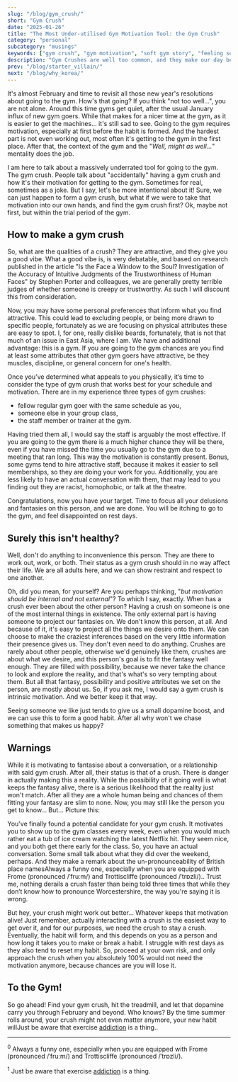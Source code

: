 ```yaml
---
slug: "/blog/gym_crush/"
short: "Gym Crush"
date: "2025-01-26"
title: "The Most Under-utilised Gym Motivation Tool: the Gym Crush"
category: "personal"
subcategory: "musings"
keywords: ["gym crush", "gym motivation", "soft gym story", "feeling seen at the gym", "building habits", "gym vulnerability", "real life gym story", "gym confidence", "workout motivation", "true story gym crush", "what to do about the gym crush", "what is a gym crush", "should I talk to my gym crush", "gym crush motivation", "gym crush meaning", "gym crush definition", "gym crushes"]
description: "Gym Crushes are well too common, and they make our day better just to see them in the same space as us. Enjoy them as you get ripped for chances are they won't last, unlike the habits they help form."
prev: "/blog/starter_villain/"
next: "/blog/why_korea/"
---
```




It's almost February and time to revisit all those new year's resolutions about going to the gym. How's that going? If you think "not too well...", you are not alone. Around this time gyms get quiet, after the usual January influx of new gym goers. While that makes for a nicer time at the gym, as it is easier to get the machines... it's still sad to see. Going to the gym requires motivation, especially at first before the habit is formed. And the hardest part is not even working out, most often it's getting to the gym in the first place. After that, the context of the gym and the "_Well, might as well..._" mentality does the job.

I am here to talk about a massively underrated tool for going to the gym. The gym crush. People talk about "accidentally" having a gym crush and how it's their motivation for getting to the gym. Sometimes for real, sometimes as a joke. But I say, let's be more intentional about it! Sure, we can just happen to form a gym crush, but what if we were to take that motivation into our own hands, and find the gym crush first? Ok, maybe not first, but within the trial period of the gym.

## How to make a gym crush

So, what are the qualities of a crush? They are attractive, and they give you a good vibe. What a good vibe is, is very debatable, and based on research published in the article "Is the Face a Window to the Soul? Investigation of the Accuracy of Intuitive Judgments of the Trustworthiness of Human Faces" by Stephen Porter and colleagues, we are generally pretty terrible judges of whether someone is creepy or trustworthy. As such I will discount this from consideration. 

Now, you may have some personal preferences that inform what you find attractive. This could lead to excluding people, or being more drawn to specific people, fortunately as we are focusing on physical attributes these are easy to spot. I, for one, really dislike beards, fortunately, that is not that much of an issue in East Asia, where I am. We have and additional advantage: this is a gym. If you are going to the gym chances are you find at least some attributes that other gym goers have attractive, be they muscles, discipline, or general concern for one's health.

Once you’ve determined what appeals to you physically, it’s time to consider the type of gym crush that works best for your schedule and motivation. There are in my experience three types of gym crushes: 
* fellow regular gym goer with the same schedule as you, 
* someone else in your group class, 
* the staff member or trainer at the gym. 

Having tried them all, I would say the staff is arguably the most effective. If you are going to the gym there is a much higher chance they will be there, even if you have missed the time you usually go to the gym due to a meeting that ran long. This way the motivation is constantly present. Bonus, some gyms tend to hire attractive staff, because it makes it easier to sell memberships, so they are doing your work for you. Additionally, you are less likely to have an actual conversation with them, that may lead to you finding out they are racist, homophobic, or talk at the theatre.

Congratulations, now you have your target. Time to focus all your delusions and fantasies on this person, and we are done. You will be itching to go to the gym, and feel disappointed on rest days.

## Surely this isn't healthy?

Well, don't do anything to inconvenience this person. They are there to work out, work, or both. Their status as a gym crush should in no way affect their life. We are all adults here, and we can show restraint and respect to one another.

Oh, did you mean, for yourself? Are you perhaps thinking, "_but motivation should be internal and not external_"? To which I say, exactly. When has a crush ever been about the other person? Having a crush on someone is one of the most internal things in existence. The only external part is having someone to project our fantasies on. We don't know this person, at all. And because of it, it's easy to project all the things we desire onto them. We can choose to make the craziest inferences based on the very little information their presence gives us. They don't even need to do anything. Crushes are rarely about other people, otherwise we'd genuinely like them, crushes are about what we desire, and this person's goal is to fit the fantasy well enough. They are filled with possibility, because we never take the chance to look and explore the reality, and that's what's so very tempting about them. But all that fantasy, possibility and positive attributes we set on the person, are mostly about us. So, if you ask me, I would say a gym crush is intrinsic motivation. And we better keep it that way.

Seeing someone we like just tends to give us a small dopamine boost, and we can use this to form a good habit. After all why won't we chase something that makes us happy?

## Warnings

While it is motivating to fantasise about a conversation, or a relationship with said gym crush. After all, their status is that of a crush. There is danger in actually making this a reality. While the possibility of it going well is what keeps the fantasy alive, there is a serious likelihood that the reality just won't match. After all they are a whole human being and chances of them fitting your fantasy are slim to none. Now, you may still like the person you get to know... But... Picture this: 

You've finally found a potential candidate for your gym crush. It motivates you to show up to the gym classes every week, even when you would much rather eat a tub of ice cream watching the latest Netflix hit. They seem nice, and you both get there early for the class. So, you have an actual conversation. Some small talk about what they did over the weekend, perhaps. And they make a remark about the un-pronounceability of British place names<Footnote presentation="0">Always a funny one, especially when you are equipped with Frome (pronounced /ˈfruːm/) and Trottiscliffe (pronounced /ˈtrɒzli/).</Footnote>. Trust me, nothing derails a crush faster than being told three times that while they don’t know how to pronounce Worcestershire, the way you're saying it is wrong. 

But hey, your crush might work out better... Whatever keeps that motivation alive! Just remember, actually interacting with a crush is the easiest way to get over it, and for our purposes, we need the crush to stay a crush. Eventually, the habit will form, and this depends on you as a person and how long it takes you to make or break a habit. I struggle with rest days as they also tend to reset my habit. So, proceed at your own risk, and only approach the crush when you absolutely 100% would not need the motivation anymore, because chances are you will lose it.

## To the Gym!

So go ahead! Find your gym crush, hit the treadmill, and let that dopamine carry you through February and beyond. Who knows? By the time summer rolls around, your crush might not even matter anymore, your new habit will<Footnote presentation="1">Just be aware that exercise [addiction](https://pmc.ncbi.nlm.nih.gov/articles/PMC3210598/) is a thing.</Footnote>.


---

<sup>0</sup> Always a funny one, especially when you are equipped with Frome (pronounced /ˈfruːm/) and Trottiscliffe (pronounced /ˈtrɒzli/).

<sup>1</sup> Just be aware that exercise [addiction](https://pmc.ncbi.nlm.nih.gov/articles/PMC3210598/) is a thing.
